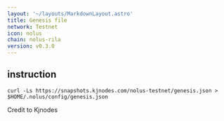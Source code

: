 ```yaml
---
layout: '~/layouts/MarkdownLayout.astro'
title: Genesis file
network: Testnet
icon: nolus
chain: nolus-rila
version: v0.3.0
---
```

## instruction

```
curl -Ls https://snapshots.kjnodes.com/nolus-testnet/genesis.json > $HOME/.nolus/config/genesis.json
```
Credit to Kjnodes